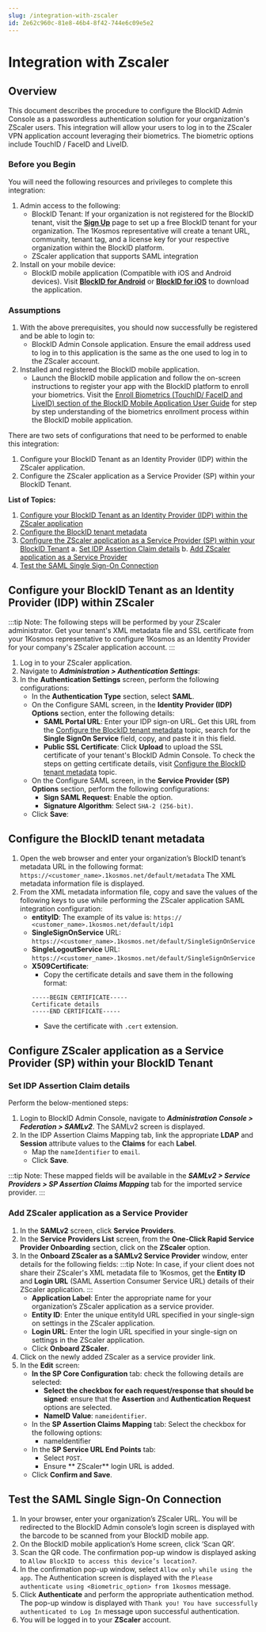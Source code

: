 ```yaml
---
slug: /integration-with-zscaler
id: Ze62c960c-81e8-46b4-8f42-744e6c09e5e2
---
```

# Integration with Zscaler

## Overview

This document describes the procedure to configure the BlockID Admin Console as a passwordless authentication solution for your organization's ZScaler users. This integration will allow your users to log in to  the ZScaler VPN application account leveraging their biometrics. The biometric options include TouchID / FaceID and LiveID.

### Before you Begin
You will need the following resources and privileges to complete this integration:
1. Admin access to the following:
    * BlockID Tenant: If your organization is not registered for the BlockID tenant, visit the **[Sign Up](https://www.1kosmos.com/blockid-free-trial)** page to set up a free BlockID tenant for your organization. The 1Kosmos representative will create a tenant URL, community, tenant tag, and a license key for your respective organization within the BlockID platform.
    *   ZScaler application that supports SAML integration
2. Install on your mobile device:
    * BlockID mobile application (Compatible with iOS and Android devices). Visit **[BlockID for Android](https://play.google.com/store/apps/details?id=com.onekosmos.kernel.blockid)** or **[BlockID for iOS](https://apps.apple.com/us/app/blockid/id1539421428)** to download the application.

### Assumptions

1.	With the above prerequisites, you should now successfully be registered and be able to login to:
    * BlockID Admin Console application. Ensure the email address used to log in to this application is the same as the one used to log in to the ZScaler account.
2.	Installed and registered the BlockID mobile application.
    * Launch the BlockID mobile application and follow the on-screen instructions to register your app with the BlockID platform to enroll your biometrics. Visit the [Enroll Biometrics (TouchID/ FaceID and LiveID) section of the BlockID Mobile Application User Guide]( https://docs.1kosmos.com/docs/blockid-mobile-application-user-guide#EnrollBio) for step by step understanding of the biometrics enrollment process within the BlockID mobile application.

There are two sets of configurations that need to be performed to enable this integration:

1. Configure your BlockID Tenant as an Identity Provider (IDP) within the ZScaler application.
2. Configure the ZScaler application as a Service Provider (SP) within your BlockID Tenant.

**List of Topics:**

1. [Configure your BlockID Tenant as an Identity Provider (IDP) within the ZScaler application](#ZscalerIDP)
2. [Configure the BlockID tenant metadata](#SaveSAML)
3. [Configure the ZScaler application as a Service Provider (SP) within your BlockID Tenant](#BlockIDIDP)
   a. [Set IDP Assertion Claim details](#SetIDPSAML) 
   b. [Add ZScaler application as a Service Provider](#SaveSPSAML)
3. [Test the SAML Single Sign-On Connection](#TestSAML)

## <a name = "ZscalerIDP"></a>Configure your BlockID Tenant as an Identity Provider (IDP) within ZScaler

:::tip Note:
The following steps will be performed by your ZScaler administrator. Get your tenant's XML metadata file and SSL certificate from your 1Kosmos representative to configure 1Kosmos as an Identity Provider for your company's ZScaler application account.
:::

1.	Log in to your ZScaler application.
2.	Navigate to ***Administration > Authentication Settings***:
3.	In the **Authentication Settings** screen, perform the following configurations:
    * In the **Authentication Type** section, select **SAML**.
    * On the Configure SAML screen, in the **Identity Provider (IDP) Options** section, enter the following details:
        * **SAML Portal URL**: Enter your IDP sign-on URL. Get this URL from the [Configure the BlockID tenant metadata](#SaveSAML) topic, search for the **Single SignOn Service** field, copy, and paste it in this field. 
        * **Public SSL Certificate**: Click **Upload** to upload the SSL certificate of your tenant's BlockID Admin Console. To check the steps on getting certificate details, visit [Configure the BlockID tenant metadata](#SaveSAML) topic.
    * On the Configure SAML screen, in the **Service Provider (SP) Options** section, perform the following configurations:
        * **Sign SAML Request**: Enable the option.
        * **Signature Algorithm**: Select `SHA-2 (256-bit)`.
    * Click **Save**:

## <a name = "SaveSAML"></a>Configure the BlockID tenant metadata

1.	Open the web browser and enter your organization’s BlockID tenant’s metadata URL in the following format:
`https://<customer_name>.1kosmos.net/default/metadata` 
The XML metadata information file is displayed.
2.	From the XML metadata information file, copy and save the values of the following keys to use while performing the ZScaler application SAML integration configuration:
    * **entityID**: The example of its value is: `https:// <customer_name>.1kosmos.net/default/idp1`
    * **SingleSignOnService** URL: `https://<customer_name>.1kosmos.net/default/SingleSignOnService`
    * **SingleLogoutService** URL: `https://<customer_name>.1kosmos.net/default/SingleSignOnService`
    * **X509Certificate**:  
        * Copy the certificate details and save them in the following format: 
        ```
        -----BEGIN CERTIFICATE-----
        Certificate details
        -----END CERTIFICATE-----
        ``` 
        * Save the certificate with `.cert` extension.


## <a name = "BlockIDIDP"></a>Configure ZScaler application as a Service Provider (SP) within your BlockID Tenant

### <a name = "SetIDPSAML"></a>Set IDP Assertion Claim details

Perform the below-mentioned steps:
1.	Login to BlockID Admin Console, navigate to ***Administration Console > Federation > SAMLv2***.
The SAMLv2 screen is displayed.
3.	In the IDP Assertion Claims Mapping tab, link the appropriate **LDAP** and **Session** attribute values to the **Claims** for each **Label**.
    * Map the `nameIdentifier` to `email`.
    * Click **Save**.

:::tip Note:
These mapped fields will be available in the ***SAMLv2 > Service Providers > SP Assertion Claims Mapping*** tab for the imported service provider. 
:::

### <a name = "SaveSPSAML"></a>Add ZScaler application as a Service Provider

1.	In the **SAMLv2** screen, click **Service Providers**.
2.	In the **Service Providers List** screen, from the **One-Click Rapid Service Provider Onboarding** section, click on the **ZScaler** option.
3.	In the **Onboard ZScaler as a SAMLv2 Service Provider** window, enter details for the following fields:
    :::tip Note:
    In case, if your client does not share their ZScaler's XML metadata file to 1Kosmos, get the **Entity ID** and **Login URL** (SAML Assertion Consumer Service URL) details of their ZScaler application. 
    :::
    * **Application Label**: Enter the appropriate name for your organization’s ZScaler application as a service provider.
     * **Entity ID**: Enter the unique entityId URL specified in your single-sign on settings in the ZScaler application.
    * **Login URL**: Enter the login URL specified in your single-sign on settings in the ZScaler application. 
    * Click **Onboard ZScaler**.
4.	Click on the newly added ZScaler as a service provider link.
5.	In the **Edit** screen:
    * **In the SP Core Configuration** tab: check the following details are selected:
        * **Select the checkbox for each request/response that should be signed**: ensure that the **Assertion** and **Authentication Request** options are selected.
        * **NameID Value**: `nameidentifier`.
    * In the **SP Assertion Claims Mapping** tab: Select the checkbox for the following options:
        * nameIdentifier
    * In the **SP Service URL End Points** tab:
        * Select `POST`.
        * Ensure ** ZScaler** login URL is added.
    * Click **Confirm and Save**.

## <a name = "TestSAML"></a>Test the SAML Single Sign-On Connection

1.	In your browser, enter your organization’s ZScaler URL. You will be redirected to the BlockID Admin console’s login screen is displayed with the barcode to be scanned from your BlockID mobile app.
2. On the BlockID mobile application’s Home screen, click ‘Scan QR’.
3. Scan the QR code. The confirmation pop-up window is displayed asking to `Allow BlockID to access this device’s location?`.
4. In the confirmation pop-up window, select `Allow only while using the app`. The Authentication screen is displayed with the `Please authenticate using <Biometric_option> from 1kosmos` message.
5. Click **Authenticate** and perform the appropriate authentication method. The pop-up window is displayed with `Thank you! You have successfully authenticated to Log In` message upon successful authentication.
6. You will be logged in to your **ZScaler** account.

